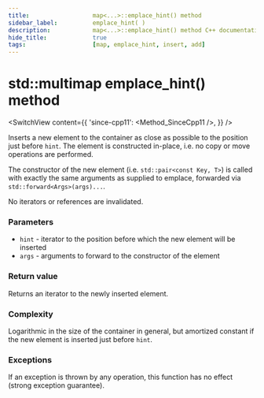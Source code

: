 ```yaml
---
title:					map<...>::emplace_hint() method
sidebar_label:			emplace_hint( )
description:			map<...>::emplace_hint() method C++ documentation
hide_title:				true
tags:					[map, emplace_hint, insert, add]
---
```



<!----------------- Codes ---------------------->

<!-- emplace_hint() -->

# std::multimap emplace_hint() method

<SwitchView content={{
    'since-cpp11': <Method_SinceCpp11 />,
    }} />

Inserts a new element to the container as close as possible to the position just before `hint`.
The element is constructed in-place, i.e. no copy or move operations are performed.

The constructor of the new element (i.e. `std::pair<const Key, T>`) is called with exactly the same arguments as supplied to emplace,
forwarded via `std::forward<Args>(args)...`.

No iterators or references are invalidated.

### Parameters

 - `hint` - iterator to the position before which the new element will be inserted
 - `args` - arguments to forward to the constructor of the element

### Return value

Returns an iterator to the newly inserted element.

### Complexity

Logarithmic in the size of the container in general, but amortized constant if the new element is inserted just before `hint`.

### Exceptions

If an exception is thrown by any operation, this function has no effect (strong exception guarantee).
